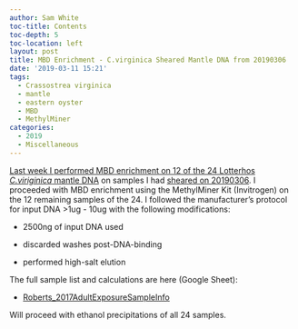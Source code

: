 ```yaml
---
author: Sam White
toc-title: Contents
toc-depth: 5
toc-location: left
layout: post
title: MBD Enrichment - C.virginica Sheared Mantle DNA from 20190306
date: '2019-03-11 15:21'
tags:
  - Crassostrea virginica
  - mantle
  - eastern oyster
  - MBD
  - MethylMiner
categories:
  - 2019
  - Miscellaneous
---
```

[Last week I performed MBD enrichment on 12 of the 24 Lotterhos _C.viriginica_ mantle DNA](https://robertslab.github.io/sams-notebook/posts/2019/2019-03-07-MBD-Enrichment-C.virginica-Sheared-Mantle-DNA-from-20190306/) on samples I had [sheared on 20190306](https://robertslab.github.io/sams-notebook/2019/03/06/DNA-Shearing-and-Bioanalyzer-Lotterhos-C.virginica-Mantle-gDNA-from-2018114/). I proceeded with MBD enrichment using the MethylMiner Kit (Invitrogen) on the 12 remaining samples of the 24. I followed the manufacturer's protocol for input DNA >1ug - 10ug with the following modifications:

- 2500ng of input DNA used

- discarded washes post-DNA-binding

- performed high-salt elution

The full sample list and calculations are here (Google Sheet):

- [Roberts_2017AdultExposureSampleInfo](https://docs.google.com/spreadsheets/d/1cDLmp6jKf37gnPTwHDR07dNt-t3_jzGE2TC2afagouM/edit?usp=sharing)


Will proceed with ethanol precipitations of all 24 samples.
